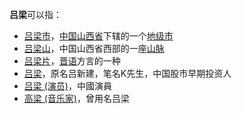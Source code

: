 '''吕梁'''可以指：
* [[吕梁市|吕梁市]]，[[中国|中国]][[山西省|山西省]]下辖的一个[[地级市|地级市]]
* [[吕梁山|吕梁山]]，中国山西省西部的一座[[山脉|山脉]]
* [[吕梁片|吕梁片]]，[[晋语|晋语]]方言的一种
* [[吕新建|吕梁]]，原名吕新建，笔名K先生，中国股市早期投资人
* [[吕梁_(演员)|吕梁 (演员)]]，中國演員
* [[高梁_(音乐家)|高梁 (音乐家)]]，曾用名吕梁
{{disambig|Cat=二字地名消歧义|吕}}